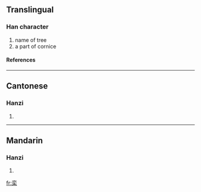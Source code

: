 {{see|欒}}

==Translingual==
===Han character===
{{Han char|rn=75|rad=木|as=06|sn=10|four=|canj=卜金木 (YCD)}}
# name of tree
# a part of cornice
====References====
{{Han ref|kx=0524.130|dkj=14751|dj=0913.010|hdz=21205.030|uh=683E|ud=26686}}

----
==Cantonese==
===Hanzi===
{{yue-hanzi|jyut=|y=lyun4}}
# {{defn|Cantonese}}

----
==Mandarin==
===Hanzi===
{{cmn-hanzi|tra=欒|pin=[[hàng]] (hang4), [[héng]] (heng2), [[luán]] (luan2)|wg=hang<sup>4</sup>, heng<sup>2</sup>, luan<sup>2</sup>}}
# {{defn|Mandarin}}

[[fr:栾]]